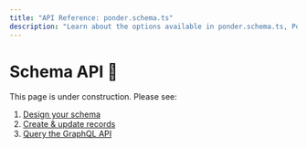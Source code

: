 ```yaml
---
title: "API Reference: ponder.schema.ts"
description: "Learn about the options available in ponder.schema.ts, Ponder's schema definition file."
---
```


# Schema API 🚧

This page is under construction. Please see:

1. [Design your schema](/guides/design-your-schema)
2. [Create & update records](/guides/create-update-records)
3. [Query the GraphQL API](/guides/query-the-graphql-api)
